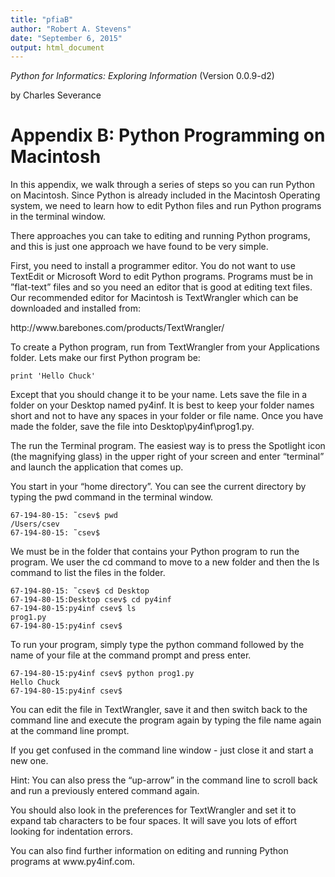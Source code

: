 ```yaml
---
title: "pfiaB"
author: "Robert A. Stevens"
date: "September 6, 2015"
output: html_document
---
```


*Python for Informatics:  Exploring Information* (Version 0.0.9-d2)

by Charles Severance

# Appendix B: Python Programming on Macintosh

In this appendix, we walk through a series of steps so you can run Python on Macintosh. Since Python is already included in the Macintosh Operating system, we need to learn how to edit Python files and run Python programs in the terminal window.

There approaches you can take to editing and running Python programs, and this is just one approach we have found to be very simple.

First, you need to install a programmer editor. You do not want to use TextEdit or Microsoft Word to edit Python programs. Programs must be in ”flat-text” files and so you need an editor that is good at editing text files.
Our recommended editor for Macintosh is TextWrangler which can be downloaded and installed from:

http://www.barebones.com/products/TextWrangler/

To create a Python program, run from TextWrangler from your Applications folder.
Lets make our first Python program be:

    print 'Hello Chuck'

Except that you should change it to be your name. Lets save the file in a folder on your Desktop named py4inf. It is best to keep your folder names short and not to have any spaces in your folder or file name. Once you have made the folder, save the file into Desktop\\py4inf\\prog1.py.

The run the Terminal program. The easiest way is to press the Spotlight icon (the magnifying glass) in the upper right of your screen and enter “terminal” and launch the application that comes up.

You start in your “home directory”. You can see the current directory by typing the pwd command in the terminal window.

    67-194-80-15: ̃ csev$ pwd 
    /Users/csev 
    67-194-80-15: ̃ csev$

We must be in the folder that contains your Python program to run the program. We user the cd command to move to a new folder and then the ls command to list the files in the folder.

    67-194-80-15: ̃ csev$ cd Desktop 
    67-194-80-15:Desktop csev$ cd py4inf 
    67-194-80-15:py4inf csev$ ls 
    prog1.py
    67-194-80-15:py4inf csev$

To run your program, simply type the python command followed by the name of
your file at the command prompt and press enter.

    67-194-80-15:py4inf csev$ python prog1.py 
    Hello Chuck
    67-194-80-15:py4inf csev$

You can edit the file in TextWrangler, save it and then switch back to the command line and execute the program again by typing the file name again at the command line prompt.

If you get confused in the command line window - just close it and start a new one.

Hint: You can also press the “up-arrow” in the command line to scroll back and run a previously entered command again.

You should also look in the preferences for TextWrangler and set it to expand tab characters to be four spaces. It will save you lots of effort looking for indentation errors.

You can also find further information on editing and running Python programs at www.py4inf.com.

